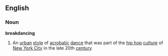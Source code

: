 ==English==
===Noun===
{{wikipedia}}
'''breakdancing'''
#An [[urban]] [[style]] of [[acrobatic]] [[dance]] that was part of the [[hip hop]] [[culture]] of [[New York City]] in the late 20th [[century]]